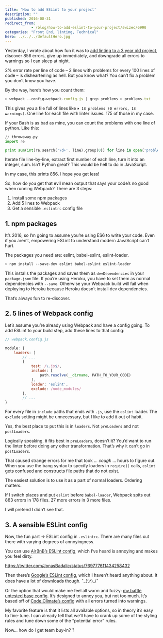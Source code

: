 ```yaml
---
title: 'How to add ESLint to your project'
description: ""
published: 2016-08-31
redirect_from: 
            - /blog/how-to-add-eslint-to-your-project/swizec/6990
categories: "Front End, linting, Technical"
hero: ../../../defaultHero.jpg
---
```


Yesterday, I wrote about how fun it was to [add linting to a 3 year old project](https://swizec.com/blog/i-added-linting-to-a-3-year-old-project-you-can-totally-guess-what-happened-next/swizec/6986), discover 856 errors, give up immediately, and downgrade all errors to warnings so I can sleep at night.

2% error rate per line of code – 2 lines with problems for every 100 lines of code – is disheartening as hell. But you know what? You can’t fix a problem you don’t know you have.

By the way, here’s how you count them:

```javascript
> webpack --config=webpack.config.js | grep problems > problems.txt
```

This gives you a file full of lines like `✖ 18 problems (0 errors, 18 warnings)`. One line for each file with linter issues. 175 of those in my case.

If your Bash is as bad as mine, you can count the problems with one line of python. Like this:

```python
// throwaway.py
import re

print sum(int(re.search('\d+', line).group(0)) for line in open('problems.txt'))
```

Iterate file line-by-line, extract first number of each line, turn it into an integer, sum. Isn’t Python great? This would be hell to do in JavaScript.

In my case, this prints 856. I hope you get less!

So, how do you get that evil mean output that says your code’s no good when running Webpack? There are 3 steps:

1.  Install some npm packages
2.  Add 5 lines to Webpack
3.  Get a sensible `.eslintrc` config file

## 1. npm packages

It’s 2016, so I’m going to assume you’re using ES6 to write your code. Even if you aren’t, empowering ESLint to understand modern JavaScript can’t hurt.

The packages you need are: eslint, babel-eslint, eslint-loader.

```javascript
> npm install --save-dev eslint babel-eslint eslint-loader
```

This installs the packages and saves them as `devDependencies` in your `package.json` file. If you’re using Heroku, you have to set them as normal dependencies with `--save`. Otherwise your Webpack build will fail when deploying to Heroku because Heroku doesn’t install dev dependencies.

That’s always fun to re-discover.

## 2. 5 lines of Webpack config

Let’s assume you’re already using Webpack and have a config going. To add ESLint to your build step, add these lines to that config:

```javascript
// webpack.config.js

module: {
	loaders: [
		// ...
		{
			test: /\.js$/,
			include: [
				path.resolve(__dirname, PATH_TO_YOUR_CODE)
			],
			loader: 'eslint',
			exclude: /node_modules/
		},
		// ...
}
```

For every file in `include` paths that ends with `.js`, use the `eslint` loader. The `exclude` setting might be unnecessary, but I like to add it out of habit.

Yes, the best place to put this is in `loaders`. Not `preLoaders` and not `postLoaders`.

Logically speaking, it fits best in `preLoaders`, doesn’t it? You’d want to run the linter before doing any other transformation. That’s why it can’t go in `postLoaders`.

That caused strange errors for me that took … _cough_ … hours to figure out. When you use the bang syntax to specify loaders in `require()` calls, `eslint` gets confused and constructs file paths that do not exist.

The easiest solution is to use it as a part of normal loaders. Ordering matters.

If I switch places and put `eslint` before `babel-loader`, Webpack spits out 883 errors in 178 files. 27 more errors in 3 more files.

I will pretend I didn’t see that.

## 3. A sensible ESLint config

Now, the fun part -> ESLint config in `.eslintrc`. There are many files out there with varying degrees of annoyingness.

You can use [AirBnB’s ESLint config](https://www.npmjs.com/package/eslint-config-airbnb), which I’ve heard is annoying and makes you feel dirty.

<https://twitter.com/JonasBadalic/status/769777611434258432>

Then there’s [Google’s ESLint config](https://www.npmjs.com/package/eslint-config-google), which I haven’t heard anything about. It does have a lot of downloads though. ¯\_(ツ)\_/¯

Or the option that would make me feel all warm and fuzzy: [my battle untested base config](https://gist.github.com/Swizec/7fb9ed92b4b56584d74de8dfcfd1c7d0). It’s designed to annoy you, but not too much. It’s based off of [Code Climate’s config](https://github.com/codeclimate/codeclimate/blob/master/config/eslint/.eslintrc) with all errors turned into warnings.

My favorite feature is that it lists all available options, so in theory it’s easy to fine-tune. I can already tell that we’ll have to crank up some of the styling rules and tune down some of the “potential error” rules.

Now… how do I get team buy-in? ?
